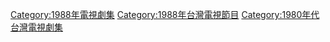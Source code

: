 {{cat year nav | year = 1988 | cat = 台灣電視劇集 | article = 臺灣電視劇 }}
[[Category:1988年電視劇集|Category:1988年電視劇集]]
[[Category:1988年台灣電視節目|Category:1988年台灣電視節目]]
[[Category:1980年代台灣電視劇集|Category:1980年代台灣電視劇集]]